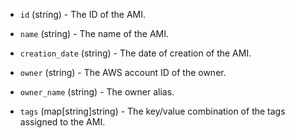 <!-- Code generated from the comments of the DatasourceOutput struct in datasource/ami/data.go; DO NOT EDIT MANUALLY -->

- `id` (string) - The ID of the AMI.

- `name` (string) - The name of the AMI.

- `creation_date` (string) - The date of creation of the AMI.

- `owner` (string) - The AWS account ID of the owner.

- `owner_name` (string) - The owner alias.

- `tags` (map[string]string) - The key/value combination of the tags assigned to the AMI.

<!-- End of code generated from the comments of the DatasourceOutput struct in datasource/ami/data.go; -->
